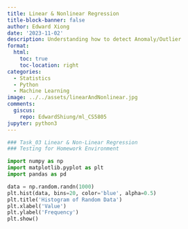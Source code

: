 ```yaml
---
title: Linear & Nonlinear Regression
title-block-banner: false
author: Edward Xiong
date: '2023-11-02'
description: Understanding how to detect Anomaly/Outlier
format:
  html:
    toc: true
    toc-location: right
categories:
  - Statistics
  - Python
  - Machine Learning
image: ../../assets/linearAndNonlinear.jpg
comments:
  giscus:
    repo: EdwardShiung/ml_CS5805
jupyter: python3
---
```


```python
### Task_03 Linear & Non-Linear Regression
### Testing for Homework Environment
```

```python
import numpy as np
import matplotlib.pyplot as plt
import pandas as pd
```

```python
data = np.random.randn(1000)
plt.hist(data, bins=20, color='blue', alpha=0.5)
plt.title('Histogram of Random Data')
plt.xlabel('Value')
plt.ylabel('Frequency')
plt.show()
```

